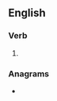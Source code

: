 ==English==

===Verb===
{{head|en|present participle}}

# {{present participle of|bemire|lang=en|nocat=1}}

===Anagrams===
* {{anagrams|en|beriming}}